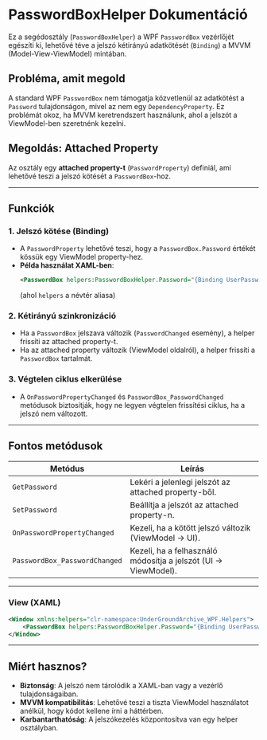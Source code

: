 # PasswordBoxHelper Dokumentáció

Ez a segédosztály (`PasswordBoxHelper`) a WPF `PasswordBox` vezérlőjét egészíti ki, lehetővé téve a jelszó kétirányú adatkötését (`Binding`) a MVVM (Model-View-ViewModel) mintában.  

## **Probléma, amit megold**  
A standard WPF `PasswordBox` nem támogatja közvetlenül az adatkötést a `Password` tulajdonságon, mivel az nem egy `DependencyProperty`. Ez problémát okoz, ha MVVM keretrendszert használunk, ahol a jelszót a ViewModel-ben szeretnénk kezelni.  

## **Megoldás: Attached Property**  
Az osztály egy **attached property-t** (`PasswordProperty`) definiál, ami lehetővé teszi a jelszó kötését a `PasswordBox`-hoz.  

---

## **Funkciók**  

### **1. Jelszó kötése (Binding)**  
- A `PasswordProperty` lehetővé teszi, hogy a `PasswordBox.Password` értékét kössük egy ViewModel property-hez.  
- **Példa használat XAML-ben**:  
  ```xml
  <PasswordBox helpers:PasswordBoxHelper.Password="{Binding UserPassword, Mode=TwoWay}" />
  ```
  (ahol `helpers` a névtér aliasa)  

### **2. Kétirányú szinkronizáció**  
- Ha a `PasswordBox` jelszava változik (`PasswordChanged` esemény), a helper frissíti az attached property-t.  
- Ha az attached property változik (ViewModel oldalról), a helper frissíti a `PasswordBox` tartalmát.  

### **3. Végtelen ciklus elkerülése**  
- A `OnPasswordPropertyChanged` és `PasswordBox_PasswordChanged` metódusok biztosítják, hogy ne legyen végtelen frissítési ciklus, ha a jelszó nem változott.  

---

## **Fontos metódusok**  

| **Metódus**                     | **Leírás**                                                                 |
|---------------------------------|---------------------------------------------------------------------------|
| `GetPassword`                   | Lekéri a jelenlegi jelszót az attached property-ből.                     |
| `SetPassword`                   | Beállítja a jelszót az attached property-n.                              |
| `OnPasswordPropertyChanged`     | Kezeli, ha a kötött jelszó változik (ViewModel → UI).                    |
| `PasswordBox_PasswordChanged`   | Kezeli, ha a felhasználó módosítja a jelszót (UI → ViewModel).           |

---

### **View (XAML)**  
```xml
<Window xmlns:helpers="clr-namespace:UnderGroundArchive_WPF.Helpers">
    <PasswordBox helpers:PasswordBoxHelper.Password="{Binding UserPassword, Mode=TwoWay}" />
</Window>
```

---

## **Miért hasznos?**  
- **Biztonság**: A jelszó nem tárolódik a XAML-ban vagy a vezérlő tulajdonságaiban.  
- **MVVM kompatibilitás**: Lehetővé teszi a tiszta ViewModel használatot anélkül, hogy kódot kellene írni a háttérben.  
- **Karbantarthatóság**: A jelszókezelés központosítva van egy helper osztályban.  